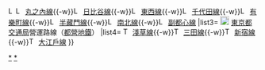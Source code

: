 {{Navbox
|name     = 東京的地下鐵系統
|state    = <includeonly>collapsed</includeonly>
|title    = [[東京的地下鐵系統]]
|oddstyle = background:#ddf; font-weight:bold;
|evenstyle = background:#fff
|list1= [[File:Tokyo Metro logo.svg|18px]] [[東京地下鐵|東京地下鐵株式會社]]營運路線（[[東京地下鐵|東京Metro地鐵]]）
|list2= [[File:Logo of Tokyo Metro Ginza Line.svg|15px]] [[銀座線]]{{-w}} [[File:Logo of Tokyo Metro Marunouchi Line.svg|15px]][[File:Logo of Tokyo Metro Marunouchi branch Line.svg|15px]] [[丸之內線]]{{-w}}[[File:Logo of Tokyo Metro Hibiya Line.svg|15px]] [[日比谷線]]{{-w}}[[File:Logo of Tokyo Metro Tōzai Line.svg|15px]] [[東西線 (東京地鐵)|東西線]]{{-w}}[[File:Logo of Tokyo Metro Chiyoda Line.svg|15px]] [[千代田線]]{{-w}}[[File:Logo of Tokyo Metro Yūrakuchō Line.svg|15px]] [[有樂町線]]{{-w}}[[File:Logo of Tokyo Metro Hanzōmon Line.svg|15px]] [[半藏門線]]{{-w}}[[File:Logo of Tokyo Metro Namboku Line.svg|15px]] [[南北線 (東京地鐵)|南北線]]{{-w}}[[File:Logo of Tokyo Metro Fukutoshin Line.svg|15px]] [[副都心線]]
|list3= [[File:PrefSymbol-Tokyo.svg|18px]] [[東京都交通局]]營運路線（[[都營地鐵]]）
|list4= [[File:Toei Asakusa line symbol.svg|15px]] [[淺草線]]{{-w}}[[File:Toei Mita line symbol.svg|15px]] [[三田線 (都營地鐵)|三田線]]{{-w}}[[File:Toei Shinjuku line symbol.svg|15px]] [[新宿線 (都營地鐵)|新宿線]]{{-w}}[[File:Toei Oedo line symbol.svg|15px]] [[大江戶線]]
}}<noinclude>
[[Category:東京地下鐵路線模板|*]]
[[Category:都營地下鐵路線模板|*]]
</noinclude>